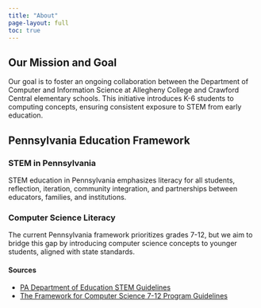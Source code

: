 ```yaml
---
title: "About"
page-layout: full
toc: true
---
```


## Our Mission and Goal

Our goal is to foster an ongoing collaboration between the Department of Computer and Information Science at Allegheny College and Crawford Central elementary schools. This initiative introduces K-6 students to computing concepts, ensuring consistent exposure to STEM from early education.

## Pennsylvania Education Framework

### STEM in Pennsylvania

STEM education in Pennsylvania emphasizes literacy for all students, reflection, iteration, community integration, and partnerships between educators, families, and institutions.

### Computer Science Literacy

The current Pennsylvania framework prioritizes grades 7-12, but we aim to bridge this gap by introducing computer science concepts to younger students, aligned with state standards.

#### Sources
- [PA Department of Education STEM Guidelines](https://www.education.pa.gov/Pages/STEM-Competition.aspx)
- [The Framework for Computer Science 7-12 Program Guidelines](https://www.education.pa.gov/Documents/Teachers-Administrators/Certification%20Preparation%20Programs/Specific%20Program%20Guidelines/Computer%20Science%207-12%20Program%20Guidelines.pdf)
